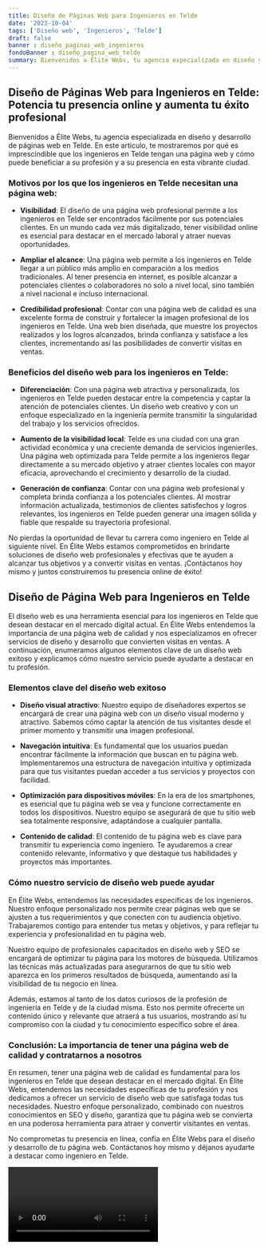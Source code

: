 ```yaml
---
title: Diseño de Páginas Web para Ingenieros en Telde
date: '2023-10-04'
tags: ['Diseño web', 'Ingenieros', 'Telde']
draft: false
banner : diseño_paginas_web_ingenieros
fondoBanner : diseño_pagina_web_telde
summary: Bienvenidos a Élite Webs, tu agencia especializada en diseño y desarrollo de páginas web en Telde. En este artículo, te mostraremos por qué es imprescindible que los ingenieros en Telde tengan una página web y cómo puede beneficiar a su profesión y a su presencia en esta vibrante ciudad.
---
```


## Diseño de Páginas Web para Ingenieros en Telde: Potencia tu presencia online y aumenta tu éxito profesional

Bienvenidos a Élite Webs, tu agencia especializada en diseño y desarrollo de páginas web en Telde. En este artículo, te mostraremos por qué es imprescindible que los ingenieros en Telde tengan una página web y cómo puede beneficiar a su profesión y a su presencia en esta vibrante ciudad.

### Motivos por los que los ingenieros en Telde necesitan una página web:

- **Visibilidad**: El diseño de una página web profesional permite a los ingenieros en Telde ser encontrados fácilmente por sus potenciales clientes. En un mundo cada vez más digitalizado, tener visibilidad online es esencial para destacar en el mercado laboral y atraer nuevas oportunidades.

- **Ampliar el alcance**: Una página web permite a los ingenieros en Telde llegar a un público más amplio en comparación a los medios tradicionales. Al tener presencia en internet, es posible alcanzar a potenciales clientes o colaboradores no solo a nivel local, sino también a nivel nacional e incluso internacional.

- **Credibilidad profesional**: Contar con una página web de calidad es una excelente forma de construir y fortalecer la imagen profesional de los ingenieros en Telde. Una web bien diseñada, que muestre los proyectos realizados y los logros alcanzados, brinda confianza y satisface a los clientes, incrementando así las posibilidades de convertir visitas en ventas.

### Beneficios del diseño web para los ingenieros en Telde:

- **Diferenciación**: Con una página web atractiva y personalizada, los ingenieros en Telde pueden destacar entre la competencia y captar la atención de potenciales clientes. Un diseño web creativo y con un enfoque especializado en la ingeniería permite transmitir la singularidad del trabajo y los servicios ofrecidos.

- **Aumento de la visibilidad local**: Telde es una ciudad con una gran actividad económica y una creciente demanda de servicios ingenieriles. Una página web optimizada para Telde permite a los ingenieros llegar directamente a su mercado objetivo y atraer clientes locales con mayor eficacia, aprovechando el crecimiento y desarrollo de la ciudad.

- **Generación de confianza**: Contar con una página web profesional y completa brinda confianza a los potenciales clientes. Al mostrar información actualizada, testimonios de clientes satisfechos y logros relevantes, los ingenieros en Telde pueden generar una imagen sólida y fiable que respalde su trayectoria profesional.

No pierdas la oportunidad de llevar tu carrera como ingeniero en Telde al siguiente nivel. En Élite Webs estamos comprometidos en brindarte soluciones de diseño web profesionales y efectivas que te ayuden a alcanzar tus objetivos y a convertir visitas en ventas. ¡Contáctanos hoy mismo y juntos construiremos tu presencia online de éxito!

<GifSeo />

<Cta />

## Diseño de Página Web para Ingenieros en Telde

El diseño web es una herramienta esencial para los ingenieros en Telde que desean destacar en el mercado digital actual. En Élite Webs entendemos la importancia de una página web de calidad y nos especializamos en ofrecer servicios de diseño y desarrollo que convierten visitas en ventas. A continuación, enumeramos algunos elementos clave de un diseño web exitoso y explicamos cómo nuestro servicio puede ayudarte a destacar en tu profesión.

### Elementos clave del diseño web exitoso

- **Diseño visual atractivo**: Nuestro equipo de diseñadores expertos se encargará de crear una página web con un diseño visual moderno y atractivo. Sabemos cómo captar la atención de tus visitantes desde el primer momento y transmitir una imagen profesional.

- **Navegación intuitiva**: Es fundamental que los usuarios puedan encontrar fácilmente la información que buscan en tu página web. Implementaremos una estructura de navegación intuitiva y optimizada para que tus visitantes puedan acceder a tus servicios y proyectos con facilidad.

- **Optimización para dispositivos móviles**: En la era de los smartphones, es esencial que tu página web se vea y funcione correctamente en todos los dispositivos. Nuestro equipo se asegurará de que tu sitio web sea totalmente responsive, adaptándose a cualquier pantalla.

- **Contenido de calidad**: El contenido de tu página web es clave para transmitir tu experiencia como ingeniero. Te ayudaremos a crear contenido relevante, informativo y que destaque tus habilidades y proyectos más importantes.

### Cómo nuestro servicio de diseño web puede ayudar

En Élite Webs, entendemos las necesidades específicas de los ingenieros. Nuestro enfoque personalizado nos permite crear páginas web que se ajusten a tus requerimientos y que conecten con tu audiencia objetivo. Trabajaremos contigo para entender tus metas y objetivos, y para reflejar tu experiencia y profesionalidad en tu página web.

Nuestro equipo de profesionales capacitados en diseño web y SEO se encargará de optimizar tu página para los motores de búsqueda. Utilizamos las técnicas más actualizadas para asegurarnos de que tu sitio web aparezca en los primeros resultados de búsqueda, aumentando así la visibilidad de tu negocio en línea.

Además, estamos al tanto de los datos curiosos de la profesión de ingeniería en Telde y de la ciudad misma. Esto nos permite ofrecerte un contenido único y relevante que atraerá a tus usuarios, mostrando así tu compromiso con la ciudad y tu conocimiento específico sobre el área.

### Conclusión: La importancia de tener una página web de calidad y contratarnos a nosotros

En resumen, tener una página web de calidad es fundamental para los ingenieros en Telde que desean destacar en el mercado digital. En Élite Webs, entendemos las necesidades específicas de tu profesión y nos dedicamos a ofrecer un servicio de diseño web que satisfaga todas tus necesidades. Nuestro enfoque personalizado, combinado con nuestros conocimientos en SEO y diseño, garantiza que tu página web se convierta en una poderosa herramienta para atraer y convertir visitantes en ventas.

No comprometas tu presencia en línea, confía en Élite Webs para el diseño y desarrollo de tu página web. Contáctanos hoy mismo y déjanos ayudarte a destacar como ingeniero en Telde.

<Video />

<CtaBot job='Ingenieros' city='Telde'/>

<Gmaps query='Telde+españa+maps' />